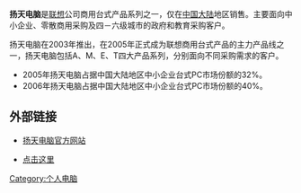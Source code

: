{{Unreferenced |time=2010-05-16T12:36:25+00:00 }}

'''扬天电脑'''是[[联想|联想]]公司商用台式产品系列之一，仅在[[中国大陆|中国大陆]]地区销售。主要面向中小企业、零散商用采购及四－六级城市的政府和教育采购客户。

扬天电脑在2003年推出，在2005年正式成为联想商用台式产品的主力产品线之一，扬天电脑包括A、M、E、T四大产品系列，分别面向不同采购需求的客户。

*2005年扬天电脑占据中国大陆地区中小企业台式PC市场份额的32%。
*2006年扬天电脑占据中国大陆地区中小企业台式PC市场份额的40%。

==外部链接==
*[https://web.archive.org/web/20080805085611/http://yangtian.lenovo.com/ 扬天电脑官方网站]

[[Category:个人电脑|Category:个人电脑]]
*[http://www.LaptopBagsForWomenSearch.com/ 点击这里] {{Wayback|url=http://www.laptopbagsforwomensearch.com/ |date=20140426044542 }}